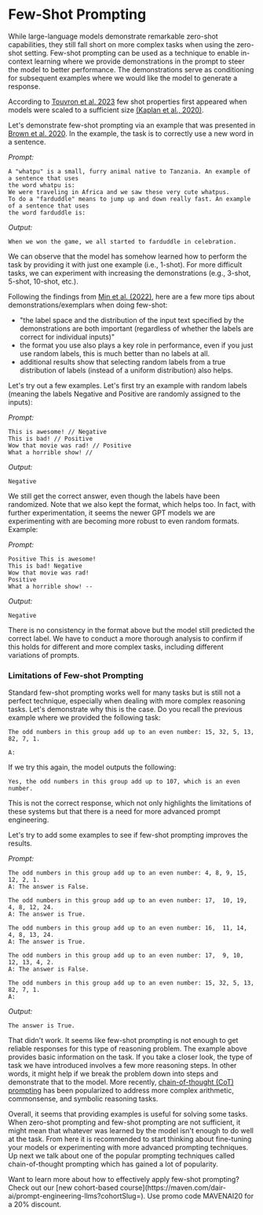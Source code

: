 # Few-Shot Prompting


While large-language models demonstrate remarkable zero-shot capabilities, they still fall short on more complex tasks when using the zero-shot setting. Few-shot prompting can be used as a technique to enable in-context learning where we provide demonstrations in the prompt to steer the model to better performance. The demonstrations serve as conditioning for subsequent examples where we would like the model to generate a response.

According to [Touvron et al. 2023](https://arxiv.org/pdf/2302.13971.pdf) few shot properties first appeared when models were scaled to a sufficient size [(Kaplan et al., 2020)](https://arxiv.org/abs/2001.08361).

Let's demonstrate few-shot prompting via an example that was presented in [Brown et al. 2020](https://arxiv.org/abs/2005.14165). In the example, the task is to correctly use a new word in a sentence.

*Prompt:*
```
A "whatpu" is a small, furry animal native to Tanzania. An example of a sentence that uses
the word whatpu is:
We were traveling in Africa and we saw these very cute whatpus.
To do a "farduddle" means to jump up and down really fast. An example of a sentence that uses
the word farduddle is:
```

*Output:*
```
When we won the game, we all started to farduddle in celebration.
```

We can observe that the model has somehow learned how to perform the task by providing it with just one example (i.e., 1-shot). For more difficult tasks, we can experiment with increasing the demonstrations (e.g., 3-shot, 5-shot, 10-shot, etc.).

Following the findings from [Min et al. (2022)](https://arxiv.org/abs/2202.12837), here are a few more tips about demonstrations/exemplars when doing few-shot:

- "the label space and the distribution of the input text specified by the demonstrations are both important (regardless of whether the labels are correct for individual inputs)"
- the format you use also plays a key role in performance, even if you just use random labels, this is much better than no labels at all.  
- additional results show that selecting random labels from a true distribution of labels (instead of a uniform distribution) also helps.

Let's try out a few examples. Let's first try an example with random labels (meaning the labels Negative and Positive are randomly assigned to the inputs):

*Prompt:*
```
This is awesome! // Negative
This is bad! // Positive
Wow that movie was rad! // Positive
What a horrible show! //
```

*Output:*
```
Negative
```

We still get the correct answer, even though the labels have been randomized. Note that we also kept the format, which helps too. In fact, with further experimentation, it seems the newer GPT models we are experimenting with are becoming more robust to even random formats. Example:

*Prompt:*
```
Positive This is awesome! 
This is bad! Negative
Wow that movie was rad!
Positive
What a horrible show! --
```

*Output:*
```
Negative
```

There is no consistency in the format above but the model still predicted the correct label. We have to conduct a more thorough analysis to confirm if this holds for different and more complex tasks, including different variations of prompts.

### Limitations of Few-shot Prompting

Standard few-shot prompting works well for many tasks but is still not a perfect technique, especially when dealing with more complex reasoning tasks. Let's demonstrate why this is the case. Do you recall the previous example where we provided the following task:

```
The odd numbers in this group add up to an even number: 15, 32, 5, 13, 82, 7, 1. 

A: 
```

If we try this again, the model outputs the following:

```
Yes, the odd numbers in this group add up to 107, which is an even number.
```

This is not the correct response, which not only highlights the limitations of these systems but that there is a need for more advanced prompt engineering. 

Let's try to add some examples to see if few-shot prompting improves the results.

*Prompt:*
```
The odd numbers in this group add up to an even number: 4, 8, 9, 15, 12, 2, 1.
A: The answer is False.

The odd numbers in this group add up to an even number: 17,  10, 19, 4, 8, 12, 24.
A: The answer is True.

The odd numbers in this group add up to an even number: 16,  11, 14, 4, 8, 13, 24.
A: The answer is True.

The odd numbers in this group add up to an even number: 17,  9, 10, 12, 13, 4, 2.
A: The answer is False.

The odd numbers in this group add up to an even number: 15, 32, 5, 13, 82, 7, 1. 
A: 
```

*Output:*
```
The answer is True.
```

That didn't work. It seems like few-shot prompting is not enough to get reliable responses for this type of reasoning problem. The example above provides basic information on the task. If you take a closer look, the type of task we have introduced involves a few more reasoning steps. In other words, it might help if we break the problem down into steps and demonstrate that to the model. More recently, [chain-of-thought (CoT) prompting](https://arxiv.org/abs/2201.11903) has been popularized to address more complex arithmetic, commonsense, and symbolic reasoning tasks.

Overall, it seems that providing examples is useful for solving some tasks. When zero-shot prompting and few-shot prompting are not sufficient, it might mean that whatever was learned by the model isn't enough to do well at the task. From here it is recommended to start thinking about fine-tuning your models or experimenting with more advanced prompting techniques. Up next we talk about one of the popular prompting techniques called chain-of-thought prompting which has gained a lot of popularity.

<Callout type= "info" emoji="🎓">
  Want to learn more about how to effectively apply few-shot prompting? Check out our [new cohort-based course](https://maven.com/dair-ai/prompt-engineering-llms?cohortSlug=). Use promo code MAVENAI20 for a 20% discount.
</Callout>